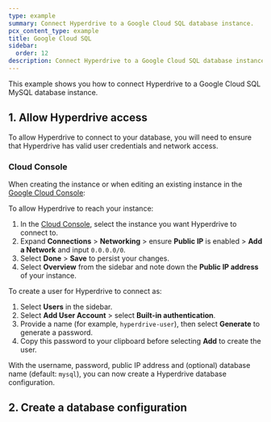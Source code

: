 ```yaml
---
type: example
summary: Connect Hyperdrive to a Google Cloud SQL database instance.
pcx_content_type: example
title: Google Cloud SQL
sidebar:
  order: 12
description: Connect Hyperdrive to a Google Cloud SQL database instance.
---
```



This example shows you how to connect Hyperdrive to a Google Cloud SQL MySQL database instance.

## 1. Allow Hyperdrive access

To allow Hyperdrive to connect to your database, you will need to ensure that Hyperdrive has valid user credentials and network access.

<Render file="public-connectivity" />

### Cloud Console

When creating the instance or when editing an existing instance in the [Google Cloud Console](https://console.cloud.google.com/sql/instances):

To allow Hyperdrive to reach your instance:

1. In the [Cloud Console](https://console.cloud.google.com/sql/instances), select the instance you want Hyperdrive to connect to.
2. Expand **Connections** > **Networking** > ensure **Public IP** is enabled > **Add a Network** and input `0.0.0.0/0`.
3. Select **Done** > **Save** to persist your changes.
4. Select **Overview** from the sidebar and note down the **Public IP address** of your instance.

To create a user for Hyperdrive to connect as:

1. Select **Users** in the sidebar.
2. Select **Add User Account** > select **Built-in authentication**.
3. Provide a name (for example, `hyperdrive-user`), then select **Generate** to generate a password.
4. Copy this password to your clipboard before selecting **Add** to create the user.

With the username, password, public IP address and (optional) database name (default: `mysql`), you can now create a Hyperdrive database configuration.

## 2. Create a database configuration

<Render file="create-hyperdrive-config-mysql" />
